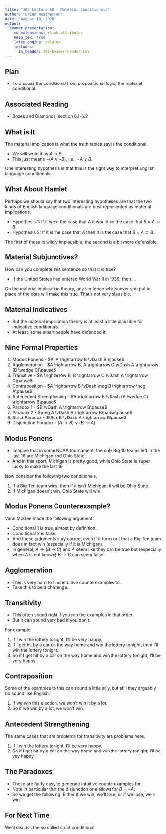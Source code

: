 ```yaml
---
title: "305 Lecture 60 - Material Conditionals"
author: "Brian Weatherson"
date: "August 10, 2020"
output: 
  beamer_presentation:
    md_extensions: +link_attributes
    keep_tex: true
    latex_engine: xelatex
    includes:
      in_header: 305-beamer-header.tex
---
```


## Plan

- To discuss the conditional from propositional logic, the material conditional.

## Associated Reading

- Boxes and Diamonds, section 6.1-6.2

## What is It

The material implication is what the truth tables say is the conditional.

- We will write it as $A \supset B$
- This just means $\neg (A \wedge \neg B)$, i.e., $\neg A \vee B$.

One interesting hypothesis is that this is the right way to interpret English language conditionals.

## What About Hamlet

Perhaps we should say that two interesting hypotheses are that the two kinds of English language conditionals are best represented as material implications.

- Hypothesis 1: If it were the case that $A$ it would be the case that $B$ = $A \supset B$.
- Hypothesis 2: If it is the case that $A$ then it is the case that $B$ = $A \supset B$.

The first of these is wildly implausible; the second is a bit more defensible.

## Material Subjunctives?

How can you complete this sentence so that it is true?

- If the United States had entered World War II in 1939, then …  \pause 

On the material implication theory, any sentence whatsoever you put in place of the dots will make this true.  \pause  That's not very plausible.

## Material Indicatives

- But the material implication theory is at least a little plausible for indicative conditionals.
- At least, some smart people have defended it

## Nine Formal Properties

1. Modus Ponens - $A, A \rightarrow B \vDash B \pause$
2. Agglomeration - $A \rightarrow B, A \rightarrow C \vDash A \rightarrow (B \wedge C)\pause$
3. Transitive - $A \rightarrow B, B \rightarrow C \vDash A \rightarrow C\pause$
4. Contraposition - $A \rightarrow B \vDash \neg B \rightarrow \neg A\pause$
5. Antecedent Strengthening - $A \rightarrow B \vDash (A \wedge C) \rightarrow B\pause$
6. Paradox 1 - $B \vDash A \rightarrow B\pause$
7. Paradox 2 - $\neg A \vDash A \rightarrow B\pause\pause$
8. Strict Paradox - $\Box B \vDash A \rightarrow B\pause$
9. Disjunction Paradox - $(A \rightarrow B) \vee (B \rightarrow A)$

## Modus Ponens

- Imagine that in some NCAA tournament, the only Big 10 teams left in the last 16 are Michigan and Ohio State.
- And in this sport, Michigan is pretty good, while Ohio State is super lucky to make the last 16. \pause 

Now consider the following two conditionals.

1. If a Big Ten team wins, then if it isn't Michigan, it will be Ohio State.
2. If Michigan doesn't win, Ohio State will win.

## Modus Ponens Counterexample?

Vann McGee made the following argument.

- Conditional 1 is true, almost by definition. \pause 
- Conditional 2 is false. \pause 
- And those judgments stay correct even if it turns out that a Big Ten team does in fact win (especially if it is Michigan). \pause 
- In general, $A \rightarrow (B \rightarrow C)$ and $A$ seem like they can be true but (especially when $A$ is not known) $B \rightarrow C$ can seem false.

## Agglomeration

- This is very hard to find intuitive counterexamples to.
- Take this to be a challenge.

## Transitivity

- This often sound right if you run the examples in that order.
- But it can sound very bad if you don't.

For example:

1. If I win the lottery tonight, I'll be very happy.
2. If I get hit by a car on the way home and win the lottery tonight, then I'll win the lottery tonight.
3. So if I get hit by a car on the way home and win the lottery tonight, I'll be very happy.

## Contraposition

Some of the examples to this can sound a little silly, but still they arguably do sound like English.

1. If we win this election, we won't win it by a lot.
2. So if we win by a lot, we won't win.

## Antecedent Strengthening

The same cases that are problems for transitivity are problems here.

1. If I win the lottery tonight, I'll be very happy.
2. So if I get hit by a car on the way home and win the lottery tonight, I'll be vey happy

## The Paradoxes

- These are fairly easy to generate intuitive counterexamples for.
- Note in particular that the disjunction one allows for $B = \neg A$.
- So we get the following: Either if we win, we'll lose, or if we lose, we'll win.

## For Next Time

We'll discuss the so called strict conditional.